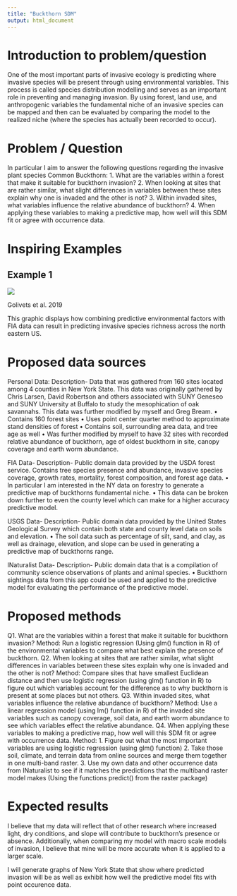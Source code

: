 ---
title: "Buckthorn SDM"
output: html_document
---

# Introduction to problem/question
One of the most important parts of invasive ecology is predicting where invasive species will be present through using environmental variables. This process is called species distribution modelling and serves as an important role in preventing and managing invasion. By using forest, land use, and anthropogenic variables the fundamental niche of an invasive species can be mapped and then can be evaluated by comparing the model to the realized niche (where the species has actually been recorded to occur). 

# Problem / Question
In particular I aim to answer the following questions regarding the invasive plant species Common Buckthorn:
1.	What are the variables within a forest that make it suitable for buckthorn invasion?
2.	When looking at sites that are rather similar, what slight differences in variables between these sites explain why one is invaded and the other is not?
3.	Within invaded sites, what variables influence the relative abundance of buckthorn?
4.	When applying these variables to making a predictive map, how well will this SDM fit or agree with occurrence data. 


# Inspiring Examples

## Example 1
![](https://besjournals.onlinelibrary.wiley.com/cms/asset/2b0ad9ee-06e0-44e7-86c9-be062d06e8d3/jpe13504-fig-0001-m.png)

Golivets et al. 2019

This graphic displays how combining predictive environmental factors with FIA data can result in predicting invasive species richness across the north eastern US. 

# Proposed data sources

Personal Data:
Description- Data that was gathered from 160 sites located among 4 counties in New York State. This data was originally gathered by Chris Larsen, David Robertson and others associated with SUNY Geneseo and SUNY University at Buffalo to study the mesophication of oak savannahs. This data was further modified by myself and Greg Bream. 
•	Contains 160 forest sites 
•	Uses point center quarter method to approximate stand densities of forest
•	Contains soil, surrounding area data, and tree age as well
•	Was further modified by myself to have 32 sites with recorded relative abundance of buckthorn, age of oldest buckthorn in site, canopy coverage and earth worm abundance. 

FIA Data- 
Description- Public domain data provided by the USDA forest service. Contains tree species presence and abundance, invasive species coverage, growth rates, mortality, forest composition, and forest age data. 
•	In particular I am interested in the NY data on forestry to generate a predictive map of buckthorns fundamental niche. 
•	This data can be broken down further to even the county level which can make for a higher accuracy predictive model. 

USGS Data- 
Description- Public domain data provided by the United States Geological Survey which contain both state and county level data on soils and elevation. 
•	The soil data such as percentage of silt, sand, and clay, as well as drainage, elevation, and slope can be used in generating a predictive map of buckthorns range. 

INaturalist Data-
Description- Public domain data that is a compilation of community science observations of plants and animal species. 
•	Buckthorn sightings data from this app could be used and applied to the predictive model for evaluating the performance of the predictive model. 


# Proposed methods

Q1. What are the variables within a forest that make it suitable for buckthorn invasion?
Method: Run a logistic regression (Using glm() function in R) of the environmental variables to compare what best explain the presence of buckthorn. 
Q2. When looking at sites that are rather similar, what slight differences in variables between these sites explain why one is invaded and the other is not?
Method: Compare sites that have smallest Euclidean distance and then use logistic regression (using glm() function in R) to figure out which variables account for the difference as to why buckthorn is present at some places but not others. 
Q3. Within invaded sites, what variables influence the relative abundance of buckthorn?
Method: Use a linear regression model (using lm() function in R) of the invaded site variables such as canopy coverage, soil data, and earth worm abundance to see which variables effect the relative abundance. 
Q4. When applying these variables to making a predictive map, how well will this SDM fit or agree with occurrence data. 
Method: 
1.	Figure out what the most important variables are using logistic regression (using glm() function)
2.	Take those soil, climate, and terrain data from online sources and merge them together in one multi-band raster. 
3.	Use my own data and other occurrence data from INaturalist to see if it matches the predictions that the multiband raster model makes (Using the functions predict() from the raster package)


# Expected results

I believe that my data will reflect that of other research where increased light, dry conditions, and slope will contribute to buckthorn's presence or absence. Additionally, when comparing my model with macro scale models of invasion, I believe that mine will be more accurate when it is applied to a larger scale. 

I will generate graphs of New York State that show where predicted invasion will be as well as exhibit how well the predictive model fits with point occurence data. 
